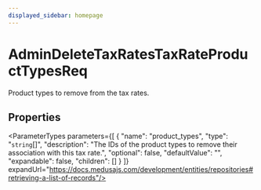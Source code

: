 ```yaml
---
displayed_sidebar: homepage
---
```



# AdminDeleteTaxRatesTaxRateProductTypesReq

Product types to remove from the tax rates.

## Properties

<ParameterTypes parameters={[
  {
    "name": "product_types",
    "type": "`string`[]",
    "description": "The IDs of the product types to remove their association with this tax rate.",
    "optional": false,
    "defaultValue": "",
    "expandable": false,
    "children": []
  }
]} expandUrl="https://docs.medusajs.com/development/entities/repositories#retrieving-a-list-of-records"/>
